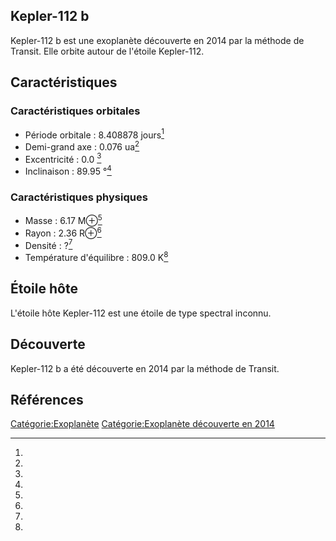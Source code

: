 == Kepler-112 b ==

{{Infobox Exoplanète
| nom = Kepler-112 b
| image = 
| légende = 
| étoile = Kepler-112
| constellation = 
| ascension_droite = 
| déclinaison = 
| distance = ?
| type_spectral = ?
| masse = 6.17 M⊕<ref></ref>
| rayon = 2.36 R⊕<ref></ref>
| densité = ?<ref></ref>
| gravité = ?<ref></ref>
| température = 809.0 K<ref></ref>
| période = 8.408878 j<ref></ref>
| demi_grand_axe = 0.076 ua<ref></ref>
| excentricité = 0.0 <ref></ref>
| inclinaison = 89.95 °<ref></ref>
| méthode_découverte = Transit
| date_découverte = 2014
| statut = Confirmée
}}

Kepler-112 b est une exoplanète découverte en 2014 par la méthode de Transit. Elle orbite autour de l'étoile Kepler-112.

== Caractéristiques ==

=== Caractéristiques orbitales ===
* Période orbitale : 8.408878 jours<ref></ref>
* Demi-grand axe : 0.076 ua<ref></ref>
* Excentricité : 0.0 <ref></ref>
* Inclinaison : 89.95 °<ref></ref>

=== Caractéristiques physiques ===
* Masse : 6.17 M⊕<ref></ref>
* Rayon : 2.36 R⊕<ref></ref>
* Densité : ?<ref></ref>
* Température d'équilibre : 809.0 K<ref></ref>

== Étoile hôte ==

{{Infobox Étoile
| nom = Kepler-112
| image = 
| légende = 
| constellation = 
| ascension_droite = 
| déclinaison = 
| distance = ?
| type_spectral = ?
| magnitude_absolue = 
| magnitude_apparente = 
| masse = ?<ref></ref>
| rayon = ?<ref></ref>
| température = ?<ref></ref>
| métallicité = ?<ref></ref>
| âge = ?<ref></ref>
}}

L'étoile hôte Kepler-112 est une étoile de type spectral inconnu.

== Découverte ==

Kepler-112 b a été découverte en 2014 par la méthode de Transit.

== Références ==
<references />

[[Catégorie:Exoplanète]]
[[Catégorie:Exoplanète découverte en 2014]]
